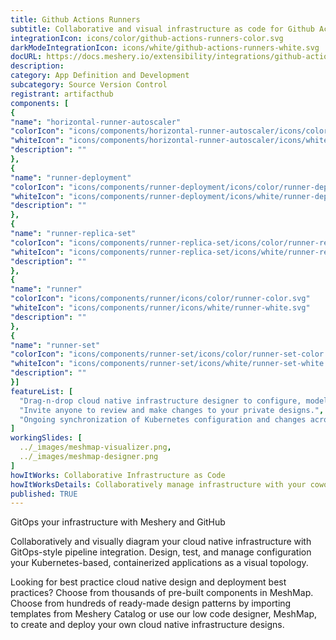 ```yaml
---
title: Github Actions Runners
subtitle: Collaborative and visual infrastructure as code for Github Actions Runners
integrationIcon: icons/color/github-actions-runners-color.svg
darkModeIntegrationIcon: icons/white/github-actions-runners-white.svg
docURL: https://docs.meshery.io/extensibility/integrations/github-actions-runners
description: 
category: App Definition and Development
subcategory: Source Version Control
registrant: artifacthub
components: [
{
"name": "horizontal-runner-autoscaler"
"colorIcon": "icons/components/horizontal-runner-autoscaler/icons/color/horizontal-runner-autoscaler-color.svg"
"whiteIcon": "icons/components/horizontal-runner-autoscaler/icons/white/horizontal-runner-autoscaler-white.svg"
"description": ""
},
{
"name": "runner-deployment"
"colorIcon": "icons/components/runner-deployment/icons/color/runner-deployment-color.svg"
"whiteIcon": "icons/components/runner-deployment/icons/white/runner-deployment-white.svg"
"description": ""
},
{
"name": "runner-replica-set"
"colorIcon": "icons/components/runner-replica-set/icons/color/runner-replica-set-color.svg"
"whiteIcon": "icons/components/runner-replica-set/icons/white/runner-replica-set-white.svg"
"description": ""
},
{
"name": "runner"
"colorIcon": "icons/components/runner/icons/color/runner-color.svg"
"whiteIcon": "icons/components/runner/icons/white/runner-white.svg"
"description": ""
},
{
"name": "runner-set"
"colorIcon": "icons/components/runner-set/icons/color/runner-set-color.svg"
"whiteIcon": "icons/components/runner-set/icons/white/runner-set-white.svg"
"description": ""
}]
featureList: [
  "Drag-n-drop cloud native infrastructure designer to configure, model, and deploy your workloads.",
  "Invite anyone to review and make changes to your private designs.",
  "Ongoing synchronization of Kubernetes configuration and changes across any number of clusters."
]
workingSlides: [
  ../_images/meshmap-visualizer.png,
  ../_images/meshmap-designer.png
]
howItWorks: Collaborative Infrastructure as Code
howItWorksDetails: Collaboratively manage infrastructure with your coworkers synchronously sharing the same designs.
published: TRUE
---
```

<p>
GitOps your infrastructure with Meshery and GitHub
</p>
<p>
    Collaboratively and visually diagram your cloud native infrastructure with GitOps-style pipeline integration. Design, test, and manage configuration your Kubernetes-based, containerized applications as a visual topology.
</p>
<p>
    Looking for best practice cloud native design and deployment best practices? Choose from thousands of pre-built components in MeshMap. Choose from hundreds of ready-made design patterns by importing templates from Meshery Catalog or use our low code designer, MeshMap, to create and deploy your own cloud native infrastructure designs.
</p>
